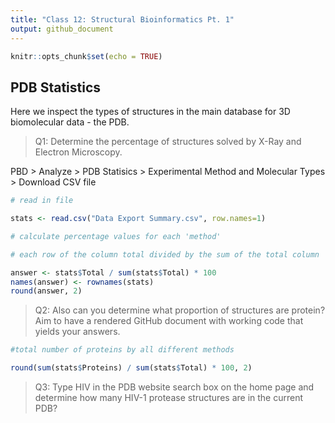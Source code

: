 ```yaml
---
title: "Class 12: Structural Bioinformatics Pt. 1"
output: github_document
---
```


```r
knitr::opts_chunk$set(echo = TRUE)
```

## PDB Statistics

Here we inspect the types of structures in the main database for 3D biomolecular data - the PDB.

> Q1: Determine the percentage of structures solved by X-Ray and Electron Microscopy. 

PBD > Analyze > PDB Statisics > Experimental Method and Molecular Types > Download CSV file

```r
# read in file

stats <- read.csv("Data Export Summary.csv", row.names=1)

# calculate percentage values for each 'method'

# each row of the column total divided by the sum of the total column

answer <- stats$Total / sum(stats$Total) * 100
names(answer) <- rownames(stats)
round(answer, 2)

```


> Q2: Also can you determine what proportion of structures are protein? Aim to have a rendered GitHub document with working code that yields your answers.

```r
#total number of proteins by all different methods

round(sum(stats$Proteins) / sum(stats$Total) * 100, 2)
```

> Q3: Type HIV in the PDB website search box on the home page and determine how many HIV-1 protease structures are in the current PDB?


